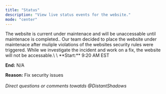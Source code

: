 ```yaml
---
title: "Status"
description: "View live status events for the website."
mode: "center"
---
```


<Card title="Under Maintenace" icon="server" horizontal>
  The website is current under maintenace and will be unaccessable until maintenace is completed..
</Card>

<Card title="Information" icon="info">
  Our team decided to place the website under maintenace after muliple violations of the websites security rules were triggered. While we investigate the incident and work on a fix, the website will not be accessable.\
  \
  **Start:** 9:20 AM EST

  **End:** N/A

  **Reason:** Fix security issues\
  \
  _Direct questions or comments towatds @DistantShadows_
</Card>
